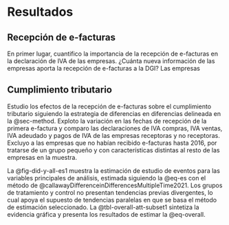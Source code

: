 # Resultados {#sec-results}

## Recepción de e-facturas  

En primer lugar, cuantifico la importancia de la recepción de e-facturas en la declaración de IVA de las empresas. ¿Cuánta nueva información de las empresas aporta la recepción de e-facturas a la DGI? Las empresas 

## Cumplimiento tributario

Estudio los efectos de la recepción de e-facturas sobre el cumplimiento tributario siguiendo la estrategia de diferencias en diferencias delineada en la @sec-method. Exploto la variación en las fechas de recepción de la primera e-factura y comparo las declaraciones de IVA compras, IVA ventas, IVA adeudado y pagos de IVA de las empresas receptoras y no receptoras. Excluyo a las empresas que no habían recibido e-facturas hasta 2016, por tratarse de un grupo pequeño y con características distintas al resto de las empresas en la muestra.

La @fig-did-y-all-es1 muestra la estimación de estudio de eventos para las variables principales de análisis, estimada siguiendo la @eq-es con el método de @callawayDifferenceinDifferencesMultipleTime2021. Los grupos de tratamiento y control no presentan tendencias previas divergentes, lo cual apoya el supuesto de tendencias paralelas en que se basa el método de estimación seleccionado. La @tbl-overall-att-subset1 sintetiza la evidencia gráfica y presenta los resultados de estimar la @eq-overall. 
